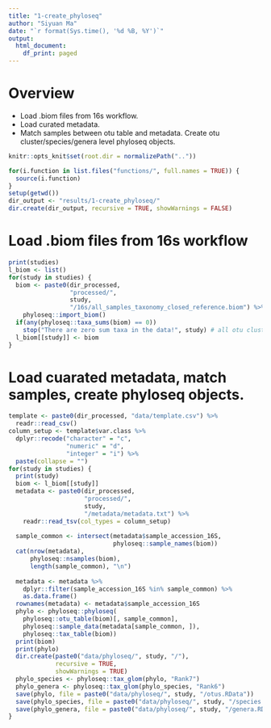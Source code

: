 ```yaml
---
title: "1-create_phyloseq"
author: "Siyuan Ma"
date: "`r format(Sys.time(), '%d %B, %Y')`"
output:
  html_document:
    df_print: paged
---
```

# Overview
- Load .biom files from 16s workflow.
- Load curated metadata. 
- Match samples between otu table and metadata. Create otu cluster/species/genera level phyloseq objects.
```r
knitr::opts_knit$set(root.dir = normalizePath(".."))
```
```r
for(i.function in list.files("functions/", full.names = TRUE)) {
  source(i.function)
}
setup(getwd())
dir_output <- "results/1-create_phyloseq/"
dir.create(dir_output, recursive = TRUE, showWarnings = FALSE)
```
# Load .biom files from 16s workflow
```r
print(studies)
l_biom <- list()
for(study in studies) {
  biom <- paste0(dir_processed, 
                 "processed/", 
                 study, 
                 "/16s/all_samples_taxonomy_closed_reference.biom") %>% 
    phyloseq::import_biom()
  if(any(phyloseq::taxa_sums(biom) == 0)) 
    stop("There are zero sum taxa in the data!", study) # all otu clusters should have at least some presence in the data, based on the pipeline
  l_biom[[study]] <- biom
}
```

# Load cuarated metadata, match samples, create phyloseq objects.
```r
template <- paste0(dir_processed, "data/template.csv") %>% 
  readr::read_csv()
column_setup <- template$var.class %>% 
  dplyr::recode("character" = "c",
                "numeric" = "d",
                "integer" = "i") %>% 
  paste(collapse = "")
for(study in studies) {
  print(study)
  biom <- l_biom[[study]]
  metadata <- paste0(dir_processed,
                     "processed/",
                     study,
                     "/metadata/metadata.txt") %>%
    readr::read_tsv(col_types = column_setup)
  
  sample_common <- intersect(metadata$sample_accession_16S,
                             phyloseq::sample_names(biom))
  cat(nrow(metadata),
      phyloseq::nsamples(biom),
      length(sample_common), "\n")
  
  metadata <- metadata %>% 
    dplyr::filter(sample_accession_16S %in% sample_common) %>%
    as.data.frame()
  rownames(metadata) <- metadata$sample_accession_16S
  phylo <- phyloseq::phyloseq(
    phyloseq::otu_table(biom)[, sample_common],
    phyloseq::sample_data(metadata[sample_common, ]),
    phyloseq::tax_table(biom))
  print(biom)
  print(phylo)
  dir.create(paste0("data/phyloseq/", study, "/"), 
             recursive = TRUE, 
             showWarnings = TRUE)
  phylo_species <- phyloseq::tax_glom(phylo, "Rank7")
  phylo_genera <- phyloseq::tax_glom(phylo_species, "Rank6")
  save(phylo, file = paste0("data/phyloseq/", study, "/otus.RData"))
  save(phylo_species, file = paste0("data/phyloseq/", study, "/species.RData"))
  save(phylo_genera, file = paste0("data/phyloseq/", study, "/genera.RData"))
}
```